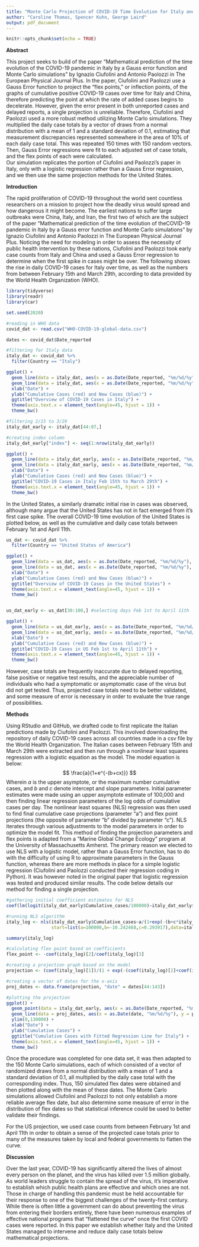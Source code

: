 ```yaml
---
title: "Monte Carlo Projection of COVID-19 Time Evolution for Italy and the United States Using Logistic Regression"
author: "Caroline Thomas, Spencer Kuhn, George Laird"
output: pdf_document
---
```


```r
knitr::opts_chunk$set(echo = TRUE)
```

**Abstract**

This project seeks to build of the paper “Mathematical prediction of the time evolution of the COVID-19 pandemic in Italy by a Gauss error function and Monte Carlo simulations” by Ignazio Ciufolini and Antonio Paolozzi in The European Physical Journal Plus. In the paper, Ciufolini and Paolozzi use a Gauss Error function to project the “flex points,” or inflection points, of the graphs of cumulative positive COVID-19 cases over time for Italy and China, therefore predicting the point at which the rate of added cases begins to decelerate. However, given the error present in both unreported cases and delayed reports, a single projection is unreliable. Therefore, Ciufolini and Paolozzi used a more robust method utilizing Monte Carlo simulations. They multiplied the daily case totals by a vector of draws from a normal distribution with a mean of 1 and a standard deviation of 0.1, estimating that measurement discrepancies represented somewhere in the area of 10% of each daily case total. This was repeated 150 times with 150 random vectors. Then, Gauss Error regressions were fit to each adjusted set of case totals, and the flex points of each were calculated.  
Our simulation replicates the portion of Ciufolini and Paolozzi’s paper in Italy, only with a logistic regression rather than a Gauss Error regression, and we then use the same projection methods for the United States.  

\newpage

**Introduction**

The rapid proliferation of COVID-19 throughout the world sent countless researchers on a mission to project how the deadly virus would spread and how dangerous it might become. The earliest nations to suffer large outbreaks were China, Italy, and Iran, the first two of which are the subject of the paper “Mathematical prediction of the time evolution of theCOVID-19 pandemic in Italy by a Gauss error function and Monte Carlo simulations” by Ignazio Ciufolini and Antonio Paolozzi in The European Physical Journal Plus. Noticing the need for modeling in order to assess the necessity of public health intervention by these nations, Ciufolini and Paolozzi took early case counts from Italy and China and used a Gauss Error regression to determine when the first spike in cases might be over. The following shows the rise in daily COVID-19 cases for Italy over time, as well as the numbers from between February 15th and March 29th, according to data provided by the World Health Organization (WHO).

```r

library(tidyverse)
library(readr)
library(car)

```

```r

set.seed(2020)

#reading in WHO data
covid_dat <- read.csv("WHO-COVID-19-global-data.csv") 

dates <- covid_dat$Date_reported

#filtering for Italy data
italy_dat <- covid_dat %>% 
  filter(Country == "Italy")

ggplot() +
  geom_line(data = italy_dat, aes(x = as.Date(Date_reported, "%m/%d/%y"), y = Cumulative_cases), color = "red") +
  geom_line(data = italy_dat, aes(x = as.Date(Date_reported, "%m/%d/%y"), y = New_cases), color = "blue") +
  xlab("Date") +
  ylab("Cumulative Cases (red) and New Cases (blue)") +
  ggtitle("Overview of COVID-19 Cases in Italy") + 
  theme(axis.text.x = element_text(angle=45, hjust = 1)) +
  theme_bw()

#filtering 2/15 to 3/29
italy_dat_early <- italy_dat[44:87,]

#creating index column
italy_dat_early["index"] <- seq(1:nrow(italy_dat_early)) 

ggplot() +
  geom_line(data = italy_dat_early, aes(x = as.Date(Date_reported, "%m/%d/%y"), y = Cumulative_cases), color = "red") +
  geom_line(data = italy_dat_early, aes(x = as.Date(Date_reported, "%m/%d/%y"), y = New_cases), color = "blue") +
  xlab("Date") +
  ylab("Cumulative Cases (red) and New Cases (blue)") +
  ggtitle("COVID-19 Cases in Italy Feb 15th to March 29th") + 
  theme(axis.text.x = element_text(angle=45, hjust = 1)) +
  theme_bw()

```

In the United States, a similarly dramatic initial rise in cases was observed, although many argue that the United States has not in fact emerged from it's first case spike. The overall COVID-19 time evolution of the United States is plotted below, as well as the cumulative and daily case totals between February 1st and April 11th. 

```r

us_dat <- covid_dat %>%
  filter(Country == "United States of America")

ggplot() +
  geom_line(data = us_dat, aes(x = as.Date(Date_reported, "%m/%d/%y"), y = Cumulative_cases), color = "red") +
  geom_line(data = us_dat, aes(x = as.Date(Date_reported, "%m/%d/%y"), y = New_cases), color = "blue") +
  xlab("Date") +
  ylab("Cumulative Cases (red) and New Cases (blue)") +
  ggtitle("Overview of COVID-19 Cases in the United States") + 
  theme(axis.text.x = element_text(angle=45, hjust = 1)) +
  theme_bw()


us_dat_early <- us_dat[30:100,] #selecting days Feb 1st to April 11th

ggplot() +
  geom_line(data = us_dat_early, aes(x = as.Date(Date_reported, "%m/%d/%y"), y = Cumulative_cases), color = "red") +
  geom_line(data = us_dat_early, aes(x = as.Date(Date_reported, "%m/%d/%y"), y = New_cases), color = "blue") +
  xlab("Date") +
  ylab("Cumulative Cases (red) and New Cases (blue)") +
  ggtitle("COVID-19 Cases in US Feb 1st to April 11th") + 
  theme(axis.text.x = element_text(angle=45, hjust = 1)) +
  theme_bw()

```

However, case totals are frequently inaccurate due to delayed reporting, false positive or negative test results, and the appreciable number of individuals who had a symptomatic or asymptomatic case of the virus but did not get tested. Thus, projected case totals need to be better validated, and some measure of error is necessary in order to evaluate the true range of possibilities. 

**Methods**

Using RStudio and GitHub, we drafted code to first replicate the Italian predictions made by Ciufolini and Paolozzi. This involved downloading the repository of daily COVID-19 cases across all countries made in a csv file by the World Health Organization. The Italian cases between February 15th and March 29th were extracted and then run through a nonlinear least squares regression with a logistic equation as the model. The model equation is below:
$$ \frac{a}{1+e^{-(b+cx)}} $$
Wherein $a$ is the upper asymptote, or the maximum number cumulative cases, and $b$ and $c$ denote intercept and slope parameters. Initial parameter estimates were made using an upper asymptote estimate of 100,000 and then finding linear regression parameters of the log odds of cumulative cases per day. The nonlinear least squares (NLS) regression was then used to find final cumulative case projections (parameter “a”) and flex point projections (the opposite of parameter “b” divided by parameter “c”). NLS iterates through various adjustments to the model parameters in order to optimize the model fit. This method of finding the projection parameters and flex points is adapted from a “Marine Global Change Ecology” program at the University of Massachusetts Amherst. The primary reason we elected to use NLS with a logistic model, rather than a Gauss Error function, has to do with the difficulty of using R to approximate parameters in the Gauss function, whereas there are more methods in place for a simple logistic regression (Ciufolini and Paolozzi conducted their regression coding in Python). It was however noted in the original paper that logistic regression was tested and produced similar results. The code below details our method for finding a single projection. 

```r

#gathering initial coefficient estimates for NLS
coef(lm(logit(italy_dat_early$Cumulative_cases/100000)~italy_dat_early$index))

#running NLS algorithm
italy_log <- nls(italy_dat_early$Cumulative_cases~a/(1+exp(-(b+c*italy_dat_early$index))),
                 start=list(a=100000,b=-10.242468,c=0.293917),data=italy_dat_early,trace=FALSE)

summary(italy_log)

#calculating flex point based on coefficients
flex_point <- -coef(italy_log)[2]/coef(italy_log)[3]

#creating a projection graph based on the model
projection <- (coef(italy_log)[1])/(1 + exp(-(coef(italy_log)[2]+coef(italy_log)[3]*1:100)))

#creating a vector of dates for the x-axis
proj_dates <- data.frame(projection, "date" = dates[44:143])

#plotting the projection
ggplot() +
  geom_point(data = italy_dat_early, aes(x = as.Date(Date_reported, "%m/%d/%y"), y = Cumulative_cases), color = "red") +
  geom_line(data = proj_dates, aes(x = as.Date(date, "%m/%d/%y"), y = projection), color = "blue") +
  ylim(0,130000) +
  xlab("Date") +
  ylab("Cumulative Cases") +
  ggtitle("Cumulative Cases with Fitted Regression Line for Italy") + 
  theme(axis.text.x = element_text(angle=45, hjust = 1)) +
  theme_bw()

```

Once the procedure was completed for one data set, it was then adapted to the 150 Monte Carlo simulations, each of which consisted of a vector of randomized draws from a normal distribution with a mean of 1 and a standard deviation of 0.1, all multiplied by the daily case total with the corresponding index. Thus, 150 simulated flex dates were obtained and then plotted along with the mean of these dates. The Monte Carlo simulations allowed Ciufolini and Paolozzi to not only establish a more reliable average flex date, but also determine some measure of error in the distribution of flex dates so that statistical inference could be used to better validate their findings.

For the US projection, we used case counts from between February 1st and April 11th in order to obtain a sense of the projected case totals prior to many of the measures taken by local and federal governments to flatten the curve.

**Discussion**

Over the last year, COVID-19 has significantly altered the lives of almost every person on the planet, and the virus has killed over 1.5 million globally. As world leaders struggle to contain the spread of the virus, it’s imperative to establish which public health plans are effective and which ones are not. Those in charge of handling this pandemic must be held accountable for their response to one of the biggest challenges of the twenty-first century. While there is often little a government can do about preventing the virus from entering their borders entirely, there have been numerous examples of effective national programs that “flattened the curve” once the first COVID cases were reported. In this paper we establish whether Italy and the United States managed to intervene and reduce daily case totals below mathematical projections.
